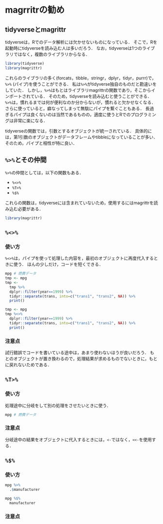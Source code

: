 # magrritrの勧め {#magrittr}



## tidyverseとmagrittr

tidyverseは，Rでのデータ解析には欠かせないものになっている．
そこで，Rを起動時にtidyverseを読み込む人は多いだろう．
なお，tidyverseは1つのライブラリではなく，複数のライブラリからなる．

```r
library(tidyverse)
library(magrittr)
```

これらのライブラリの多く(forcats，tibble，stringr，dplyr，tidyr，purrr)で，`%>%` (パイプ)を使うことができる．
私は`%>%`がtidyverse独自のものだと勘違いをしていた．
しかし，`%>%`はもとはライブラリmagrittrの関数であり，そこからインポートされている．
そのため，tidyverseを読み込むと使うことができる．
`%>%`は，慣れるまでは何が便利なのか分からないが，慣れると欠かせなくなる．
さらに使っていると，癖なってしまって無駄にパイプを繋ぐこともある．
長過ぎるパイプは良くないのは当然であるものの，適度に使うとRでのプログラミングは非常に楽になる．

tidyverseの関数では，引数とするオブジェクトが統一されている．
具体的には，第1引数のオブジェクトがデータフレームやtibbleになっていることが多い．
そのため，パイプと相性が特に良い．


## `%>%`とその仲間

`%>%`の仲間としては，以下の関数もある．

- `%<>%`
- `%T>%`
- `%$%`

これらの関数は，tidyverseには含まれていないため，使用するにはmagrittrを読み込む必要がある．

```r
library(magrittr)
```




## `%<>%`

### 使い方

`%<>%`は，パイプを使って処理した内容を，最初のオブジェクトに再度代入するときに使う．
ほんの少しだけ，コードを短くできる．

```r
mpg # 燃費データ
tmp <- mpg
tmp <-
  tmp %>%
  dplyr::filter(year==1999) %>%
  tidyr::separate(trans, into=c("trans1", "trans2", NA)) %>%
  print()

tmp <- mpg
tmp %<>%
  dplyr::filter(year==1999) %>%
  tidyr::separate(trans, into=c("trans1", "trans2", NA)) %>%
  print()
```

### 注意点

試行錯誤でコードを書いている途中は，あまり使わないほうが良いだろう．
もとのオブジェクトが置き換わるので，処理結果が求めるものでないときに，もとに戻れないためである．


## `%T>%`

### 使い方

処理途中に分岐をして別の処理をさせたいときに使う．


```r
mpg # 燃費データ

```

### 注意点

分岐途中の結果をオブジェクトに代入するときには，`<-`ではなく，`<<-`を使用する．



## `%$%`


### 使い方


```r
mpg %>%
  .$manufacturer

mpg %$%
  manufacturer
```


### 注意点



